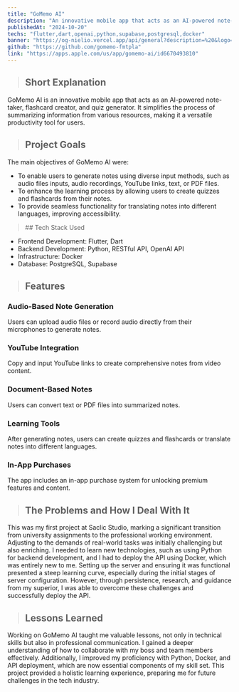 ```yaml
---
title: "GoMemo AI"
description: "An innovative mobile app that acts as an AI-powered note-taker, flashcard creator, and quiz generator. It simplifies the process of summarizing information from various resources, making it a versatile productivity tool for users."
publishedAt: "2024-10-20"
techs: "flutter,dart,openai,python,supabase,postgresql,docker"
banner: "https://og-nielio.vercel.app/api/general?description=%20&logo=https%3A%2F%2Fog-nielio.vercel.app%2Fimages%2Flogo.png&logoWidth=150&siteName=GoMemo%20AI&theme=dark"
github: "https://github.com/gomemo-fmtpla"
link: "https://apps.apple.com/us/app/gomemo-ai/id6670493810"
---
```


> ## Short Explanation

GoMemo AI is an innovative mobile app that acts as an AI-powered note-taker, flashcard creator, and quiz generator. 
It simplifies the process of summarizing information from various resources, making it a versatile productivity 
tool for users.

> ## Project Goals

The main objectives of GoMemo AI were:

- To enable users to generate notes using diverse input methods, such as audio files inputs, audio recordings, YouTube links, text, or PDF files.
- To enhance the learning process by allowing users to create quizzes and flashcards from their notes.
- To provide seamless functionality for translating notes into different languages, improving accessibility.

<blockquote className="with-icons">
   ## Tech Stack Used
   <div className="not-prose mt-2">
      <TechIcons techs={["flutter","dart","openai","python","supabase","postgresql","docker"]} />
   </div>
</blockquote>

- Frontend Development: Flutter, Dart
- Backend Development: Python, RESTful API, OpenAI API
- Infrastructure: Docker
- Database: PostgreSQL, Supabase

> ## Features

### Audio-Based Note Generation

Users can upload audio files or record audio directly from their microphones to generate notes.

### YouTube Integration

Copy and input YouTube links to create comprehensive notes from video content.

### Document-Based Notes

Users can convert text or PDF files into summarized notes.

### Learning Tools

After generating notes, users can create quizzes and flashcards or translate notes into different languages.

### In-App Purchases

The app includes an in-app purchase system for unlocking premium features and content.

> ## The Problems and How I Deal With It

This was my first project at Saclic Studio, marking a significant transition from university assignments to 
the professional working environment. Adjusting to the demands of real-world tasks was initially challenging but 
also enriching. I needed to learn new technologies, such as using Python for backend development, and I had to deploy 
the API using Docker, which was entirely new to me. Setting up the server and ensuring it was functional presented a 
steep learning curve, especially during the initial stages of server configuration. However, through persistence, 
research, and guidance from my superior, I was able to overcome these challenges and successfully deploy the API.

> ## Lessons Learned

Working on GoMemo AI taught me valuable lessons, not only in technical skills but also in professional communication. 
I gained a deeper understanding of how to collaborate with my boss and team members effectively. Additionally, I improved 
my proficiency with Python, Docker, and API deployment, which are now essential components of my skill set. This project 
provided a holistic learning experience, preparing me for future challenges in the tech industry.
